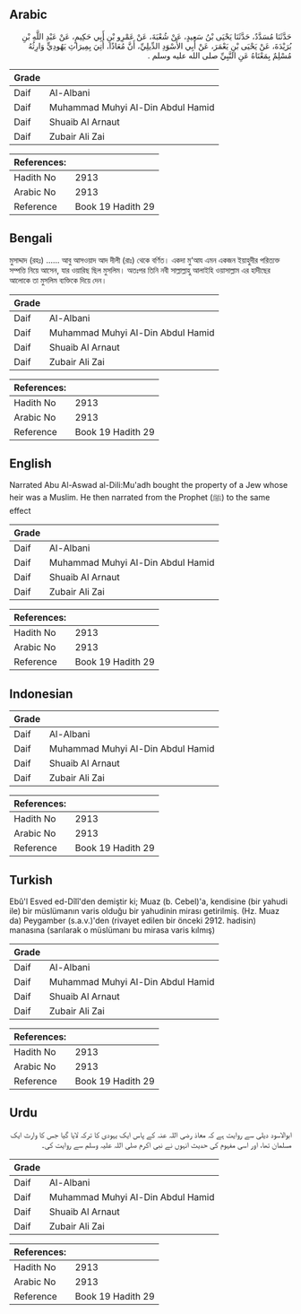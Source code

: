 ## Arabic


<div dir="rtl" lang="ar" style={{fontSize:'larger',backgroundColor:'#f8f9fa',padding:20}}>
حَدَّثَنَا مُسَدَّدٌ، حَدَّثَنَا يَحْيَى بْنُ سَعِيدٍ، عَنْ شُعْبَةَ، عَنْ عَمْرِو بْنِ أَبِي حَكِيمٍ، عَنْ عَبْدِ اللَّهِ بْنِ بُرَيْدَةَ، عَنْ يَحْيَى بْنِ يَعْمَرَ، عَنْ أَبِي الأَسْوَدِ الدِّيلِيِّ، أَنَّ مُعَاذًا، أُتِيَ بِمِيرَاثِ يَهُودِيٍّ وَارِثُهُ مُسْلِمٌ بِمَعْنَاهُ عَنِ النَّبِيِّ صلى الله عليه وسلم ‏.‏
</div>
<div style={{backgroundColor:'#f8f9fa',padding:20, marginBottom: 10}}><table> <thead> <tr> <th>Grade</th> <th></th> </tr> </thead> <tbody> <tr><td>Daif</td><td>Al-Albani</td></tr><tr><td>Daif</td><td>Muhammad Muhyi Al-Din Abdul Hamid</td></tr><tr><td>Daif</td><td>Shuaib Al Arnaut</td></tr><tr><td>Daif</td><td>Zubair Ali Zai</td></tr></tbody></table><table> <thead> <tr> <th>References:</th> <th></th> </tr> </thead> <tbody><tr><td>Hadith No</td><td>2913</td></tr><tr><td>Arabic No</td><td>2913</td></tr><tr><td>Reference</td><td>Book 19 Hadith 29</td></tr></tbody></table></div>

## Bengali


<div dir="ltr" lang="bn" style={{fontSize:'larger',backgroundColor:'#f8f9fa',padding:20}}>
মুসাদ্দাদ (রহঃ) ...... আবু আসওয়াদ আদ দীলী (রাঃ) থেকে বর্ণিত। একদা মু‘আয এমন একজন ইয়াহুদীর পরিত্যক্ত সম্পত্তি নিয়ে আসেন, যার ওয়ারিছ ছিল মুসলিম। অতঃপর তিনি নবী সাল্লাল্লাহু আলাইহি ওয়াসাল্লাম এর হাদীছের আলোকে তা মুসলিম ব্যক্তিকে দিয়ে দেন।
</div>
<div style={{backgroundColor:'#f8f9fa',padding:20, marginBottom: 10}}><table> <thead> <tr> <th>Grade</th> <th></th> </tr> </thead> <tbody> <tr><td>Daif</td><td>Al-Albani</td></tr><tr><td>Daif</td><td>Muhammad Muhyi Al-Din Abdul Hamid</td></tr><tr><td>Daif</td><td>Shuaib Al Arnaut</td></tr><tr><td>Daif</td><td>Zubair Ali Zai</td></tr></tbody></table><table> <thead> <tr> <th>References:</th> <th></th> </tr> </thead> <tbody><tr><td>Hadith No</td><td>2913</td></tr><tr><td>Arabic No</td><td>2913</td></tr><tr><td>Reference</td><td>Book 19 Hadith 29</td></tr></tbody></table></div>

## English


<div dir="ltr" lang="en" style={{fontSize:'larger',backgroundColor:'#f8f9fa',padding:20}}>
Narrated Abu Al-Aswad al-Dili:Mu'adh bought the property of a Jew whose heir was a Muslim. He then narrated from the Prophet (ﷺ) to the same effect
</div>
<div style={{backgroundColor:'#f8f9fa',padding:20, marginBottom: 10}}><table> <thead> <tr> <th>Grade</th> <th></th> </tr> </thead> <tbody> <tr><td>Daif</td><td>Al-Albani</td></tr><tr><td>Daif</td><td>Muhammad Muhyi Al-Din Abdul Hamid</td></tr><tr><td>Daif</td><td>Shuaib Al Arnaut</td></tr><tr><td>Daif</td><td>Zubair Ali Zai</td></tr></tbody></table><table> <thead> <tr> <th>References:</th> <th></th> </tr> </thead> <tbody><tr><td>Hadith No</td><td>2913</td></tr><tr><td>Arabic No</td><td>2913</td></tr><tr><td>Reference</td><td>Book 19 Hadith 29</td></tr></tbody></table></div>

## Indonesian


<div dir="ltr" lang="id" style={{fontSize:'larger',backgroundColor:'#f8f9fa',padding:20}}>

</div>
<div style={{backgroundColor:'#f8f9fa',padding:20, marginBottom: 10}}><table> <thead> <tr> <th>Grade</th> <th></th> </tr> </thead> <tbody> <tr><td>Daif</td><td>Al-Albani</td></tr><tr><td>Daif</td><td>Muhammad Muhyi Al-Din Abdul Hamid</td></tr><tr><td>Daif</td><td>Shuaib Al Arnaut</td></tr><tr><td>Daif</td><td>Zubair Ali Zai</td></tr></tbody></table><table> <thead> <tr> <th>References:</th> <th></th> </tr> </thead> <tbody><tr><td>Hadith No</td><td>2913</td></tr><tr><td>Arabic No</td><td>2913</td></tr><tr><td>Reference</td><td>Book 19 Hadith 29</td></tr></tbody></table></div>

## Turkish


<div dir="ltr" lang="tr" style={{fontSize:'larger',backgroundColor:'#f8f9fa',padding:20}}>
Ebû'l Esved ed-Dîlî'den demiştir ki; Muaz (b. Cebel)'a, kendisine (bir yahudi ile) bir müslümanın varis olduğu bir yahudinin mirası getirilmiş. (Hz. Muaz da) Peygamber (s.a.v.)'den (rivayet edilen bir önceki 2912. hadisin) manasına (sarılarak o müslümanı bu mirasa varis kılmış)
</div>
<div style={{backgroundColor:'#f8f9fa',padding:20, marginBottom: 10}}><table> <thead> <tr> <th>Grade</th> <th></th> </tr> </thead> <tbody> <tr><td>Daif</td><td>Al-Albani</td></tr><tr><td>Daif</td><td>Muhammad Muhyi Al-Din Abdul Hamid</td></tr><tr><td>Daif</td><td>Shuaib Al Arnaut</td></tr><tr><td>Daif</td><td>Zubair Ali Zai</td></tr></tbody></table><table> <thead> <tr> <th>References:</th> <th></th> </tr> </thead> <tbody><tr><td>Hadith No</td><td>2913</td></tr><tr><td>Arabic No</td><td>2913</td></tr><tr><td>Reference</td><td>Book 19 Hadith 29</td></tr></tbody></table></div>

## Urdu


<div dir="rtl" lang="ur" style={{fontSize:'larger',backgroundColor:'#f8f9fa',padding:20}}>
ابوالاسود دیلی سے روایت ہے کہ معاذ رضی اللہ عنہ کے پاس ایک یہودی کا ترکہ لایا گیا جس کا وارث ایک مسلمان تھا، اور اسی مفہوم کی حدیث انہوں نے نبی اکرم صلی اللہ علیہ وسلم سے روایت کی۔
</div>
<div style={{backgroundColor:'#f8f9fa',padding:20, marginBottom: 10}}><table> <thead> <tr> <th>Grade</th> <th></th> </tr> </thead> <tbody> <tr><td>Daif</td><td>Al-Albani</td></tr><tr><td>Daif</td><td>Muhammad Muhyi Al-Din Abdul Hamid</td></tr><tr><td>Daif</td><td>Shuaib Al Arnaut</td></tr><tr><td>Daif</td><td>Zubair Ali Zai</td></tr></tbody></table><table> <thead> <tr> <th>References:</th> <th></th> </tr> </thead> <tbody><tr><td>Hadith No</td><td>2913</td></tr><tr><td>Arabic No</td><td>2913</td></tr><tr><td>Reference</td><td>Book 19 Hadith 29</td></tr></tbody></table></div>